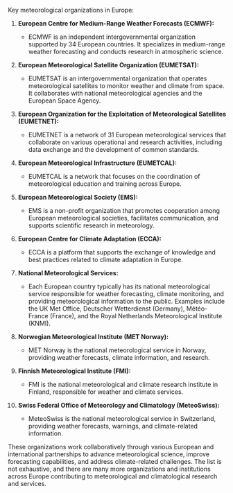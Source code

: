 Key meteorological organizations in Europe:

1. **European Centre for Medium-Range Weather Forecasts (ECMWF):**
   - ECMWF is an independent intergovernmental organization supported by 34 European countries. It specializes in medium-range weather forecasting and conducts research in atmospheric science.

2. **European Meteorological Satellite Organization (EUMETSAT):**
   - EUMETSAT is an intergovernmental organization that operates meteorological satellites to monitor weather and climate from space. It collaborates with national meteorological agencies and the European Space Agency.

3. **European Organization for the Exploitation of Meteorological Satellites (EUMETNET):**
   - EUMETNET is a network of 31 European meteorological services that collaborate on various operational and research activities, including data exchange and the development of common standards.

4. **European Meteorological Infrastructure (EUMETCAL):**
   - EUMETCAL is a network that focuses on the coordination of meteorological education and training across Europe.

5. **European Meteorological Society (EMS):**
   - EMS is a non-profit organization that promotes cooperation among European meteorological societies, facilitates communication, and supports scientific research in meteorology.

6. **European Centre for Climate Adaptation (ECCA):**
   - ECCA is a platform that supports the exchange of knowledge and best practices related to climate adaptation in Europe.

7. **National Meteorological Services:**
   - Each European country typically has its national meteorological service responsible for weather forecasting, climate monitoring, and providing meteorological information to the public. Examples include the UK Met Office, Deutscher Wetterdienst (Germany), Météo-France (France), and the Royal Netherlands Meteorological Institute (KNMI).

8. **Norwegian Meteorological Institute (MET Norway):**
   - MET Norway is the national meteorological service in Norway, providing weather forecasts, climate information, and research.

9. **Finnish Meteorological Institute (FMI):**
   - FMI is the national meteorological and climate research institute in Finland, responsible for weather and climate services.

10. **Swiss Federal Office of Meteorology and Climatology (MeteoSwiss):**
    - MeteoSwiss is the national meteorological service in Switzerland, providing weather forecasts, warnings, and climate-related information.

These organizations work collaboratively through various European and international partnerships to advance meteorological science, improve forecasting capabilities, and address climate-related challenges. The list is not exhaustive, and there are many more organizations and institutions across Europe contributing to meteorological and climatological research and services.